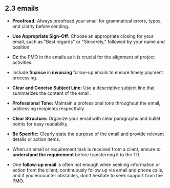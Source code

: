 ## 2.3 emails

- **Proofread:** Always proofread your email for grammatical errors, typos, and clarity before sending.

- **Use Appropriate Sign-Off:** Choose an appropriate closing for your email, such as "Best regards" or "Sincerely," followed by your name and position.

- **Cc** the PMO in the emails as it is crucial for the alignment of project activities.

- Include **finance** in **invoicing** follow-up emails to ensure timely payment processing.

- **Clear and Concise Subject Line:** Use a descriptive subject line that summarizes the content of the email.

- **Professional Tone:** Maintain a professional tone throughout the email, addressing recipients respectfully.

- **Clear Structure:** Organize your email with clear paragraphs and bullet points for easy readability.

- **Be Specific:** Clearly state the purpose of the email and provide relevant details or action items.

- When an email or requirement task is received from a client, ensure to **understand the requirement** before transferring it to the TR.

- One **follow-up email** is often not enough when seeking information or action from the client, continuously follow up via email and phone calls, and if you encounter obstacles, don't hesitate to seek support from the PMO.
